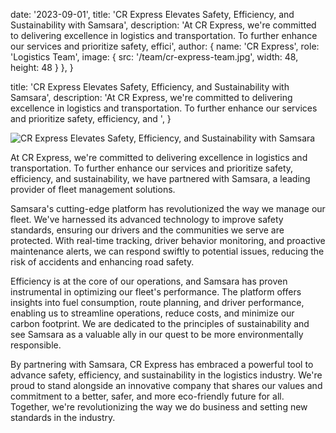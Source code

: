   date: '2023-09-01',
  title: 'CR Express Elevates Safety, Efficiency, and Sustainability with Samsara',
  description: 'At CR Express, we\'re committed to delivering excellence in logistics and transportation. To further enhance our services and prioritize safety, effici',
  author: {
    name: 'CR Express',
    role: 'Logistics Team',
    image: { src: '/team/cr-express-team.jpg', width: 48, height: 48 }
  },
}

  title: 'CR Express Elevates Safety, Efficiency, and Sustainability with Samsara',
  description: 'At CR Express, we\'re committed to delivering excellence in logistics and transportation. To further enhance our services and prioritize safety, efficiency, and ',
}

<div className="relative my-10 overflow-hidden rounded-4xl bg-neutral-100 max-sm:-mx-6 aspect-[16/10]">
  <img src="/images/blog-post/CR-Express-Elevates-Safety-Efficiency-and-Sustainability-with-Samsara.png" alt="CR Express Elevates Safety, Efficiency, and Sustainability with Samsara" className="absolute inset-0 h-full w-full object-cover" />
</div>

At CR Express, we're committed to delivering excellence in logistics and transportation. To further enhance our services and prioritize safety, efficiency, and sustainability, we have partnered with Samsara, a leading provider of fleet management solutions.

Samsara's cutting-edge platform has revolutionized the way we manage our fleet. We've harnessed its advanced technology to improve safety standards, ensuring our drivers and the communities we serve are protected. With real-time tracking, driver behavior monitoring, and proactive maintenance alerts, we can respond swiftly to potential issues, reducing the risk of accidents and enhancing road safety.

Efficiency is at the core of our operations, and Samsara has proven instrumental in optimizing our fleet's performance. The platform offers insights into fuel consumption, route planning, and driver performance, enabling us to streamline operations, reduce costs, and minimize our carbon footprint. We are dedicated to the principles of sustainability and see Samsara as a valuable ally in our quest to be more environmentally responsible.

By partnering with Samsara, CR Express has embraced a powerful tool to advance safety, efficiency, and sustainability in the logistics industry. We're proud to stand alongside an innovative company that shares our values and commitment to a better, safer, and more eco-friendly future for all. Together, we're revolutionizing the way we do business and setting new standards in the industry.

